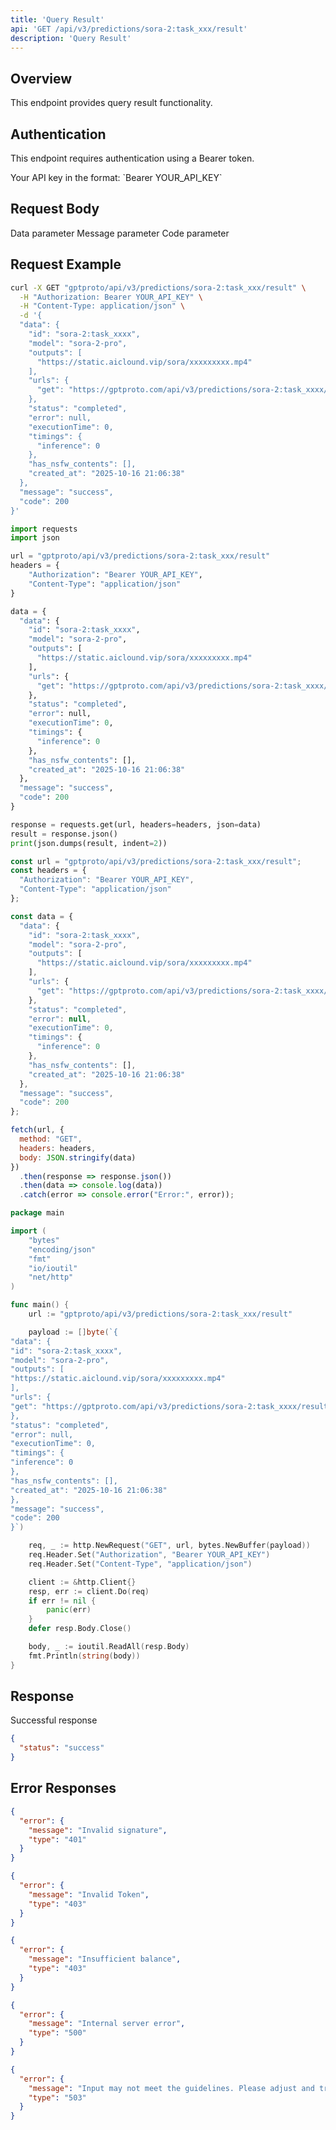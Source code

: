 ```yaml
---
title: 'Query Result'
api: 'GET /api/v3/predictions/sora-2:task_xxx/result'
description: 'Query Result'
---
```


## Overview

This endpoint provides query result functionality.

## Authentication

This endpoint requires authentication using a Bearer token.

<ParamField header="Authorization" type="string" required default="sk-***********">
  Your API key in the format: `Bearer YOUR_API_KEY`
</ParamField>

## Request Body

<ParamField body="data" type="object"  default="{&quot;id&quot;: &quot;sora-2:task_xxxx&quot;, &quot;model&quot;: &quot;sora-2-pro&quot;, &quot;outputs&quot;: [&quot;https://static.aiclound.vip/sora/xxxxxxxxx.mp4&quot;], &quot;urls&quot;: {&quot;get&quot;: &quot;https://gptproto.com/api/v3/predictions/sora-2:task_xxxx/result&quot;}, &quot;status&quot;: &quot;completed&quot;, &quot;error&quot;: null, &quot;executionTime&quot;: 0, &quot;timings&quot;: {&quot;inference&quot;: 0}, &quot;has_nsfw_contents&quot;: [], &quot;created_at&quot;: &quot;2025-10-16 21:06:38&quot;}">
  Data parameter
</ParamField>

<ParamField body="message" type="string"  default="success">
  Message parameter
</ParamField>

<ParamField body="code" type="integer"  default="200">
  Code parameter
</ParamField>

## Request Example

<CodeGroup>

```bash cURL
curl -X GET "gptproto/api/v3/predictions/sora-2:task_xxx/result" \
  -H "Authorization: Bearer YOUR_API_KEY" \
  -H "Content-Type: application/json" \
  -d '{
  "data": {
    "id": "sora-2:task_xxxx",
    "model": "sora-2-pro",
    "outputs": [
      "https://static.aiclound.vip/sora/xxxxxxxxx.mp4"
    ],
    "urls": {
      "get": "https://gptproto.com/api/v3/predictions/sora-2:task_xxxx/result"
    },
    "status": "completed",
    "error": null,
    "executionTime": 0,
    "timings": {
      "inference": 0
    },
    "has_nsfw_contents": [],
    "created_at": "2025-10-16 21:06:38"
  },
  "message": "success",
  "code": 200
}'
```

```python Python
import requests
import json

url = "gptproto/api/v3/predictions/sora-2:task_xxx/result"
headers = {
    "Authorization": "Bearer YOUR_API_KEY",
    "Content-Type": "application/json"
}

data = {
  "data": {
    "id": "sora-2:task_xxxx",
    "model": "sora-2-pro",
    "outputs": [
      "https://static.aiclound.vip/sora/xxxxxxxxx.mp4"
    ],
    "urls": {
      "get": "https://gptproto.com/api/v3/predictions/sora-2:task_xxxx/result"
    },
    "status": "completed",
    "error": null,
    "executionTime": 0,
    "timings": {
      "inference": 0
    },
    "has_nsfw_contents": [],
    "created_at": "2025-10-16 21:06:38"
  },
  "message": "success",
  "code": 200
}

response = requests.get(url, headers=headers, json=data)
result = response.json()
print(json.dumps(result, indent=2))
```

```javascript JavaScript
const url = "gptproto/api/v3/predictions/sora-2:task_xxx/result";
const headers = {
  "Authorization": "Bearer YOUR_API_KEY",
  "Content-Type": "application/json"
};

const data = {
  "data": {
    "id": "sora-2:task_xxxx",
    "model": "sora-2-pro",
    "outputs": [
      "https://static.aiclound.vip/sora/xxxxxxxxx.mp4"
    ],
    "urls": {
      "get": "https://gptproto.com/api/v3/predictions/sora-2:task_xxxx/result"
    },
    "status": "completed",
    "error": null,
    "executionTime": 0,
    "timings": {
      "inference": 0
    },
    "has_nsfw_contents": [],
    "created_at": "2025-10-16 21:06:38"
  },
  "message": "success",
  "code": 200
};

fetch(url, {
  method: "GET",
  headers: headers,
  body: JSON.stringify(data)
})
  .then(response => response.json())
  .then(data => console.log(data))
  .catch(error => console.error("Error:", error));
```

```go Go
package main

import (
    "bytes"
    "encoding/json"
    "fmt"
    "io/ioutil"
    "net/http"
)

func main() {
    url := "gptproto/api/v3/predictions/sora-2:task_xxx/result"

    payload := []byte(`{
"data": {
"id": "sora-2:task_xxxx",
"model": "sora-2-pro",
"outputs": [
"https://static.aiclound.vip/sora/xxxxxxxxx.mp4"
],
"urls": {
"get": "https://gptproto.com/api/v3/predictions/sora-2:task_xxxx/result"
},
"status": "completed",
"error": null,
"executionTime": 0,
"timings": {
"inference": 0
},
"has_nsfw_contents": [],
"created_at": "2025-10-16 21:06:38"
},
"message": "success",
"code": 200
}`)

    req, _ := http.NewRequest("GET", url, bytes.NewBuffer(payload))
    req.Header.Set("Authorization", "Bearer YOUR_API_KEY")
    req.Header.Set("Content-Type", "application/json")

    client := &http.Client{}
    resp, err := client.Do(req)
    if err != nil {
        panic(err)
    }
    defer resp.Body.Close()

    body, _ := ioutil.ReadAll(resp.Body)
    fmt.Println(string(body))
}
```

</CodeGroup>

## Response

<ResponseField name="Success" type="200">
  Successful response

```json
{
  "status": "success"
}
```
</ResponseField>

## Error Responses

<ResponseExample>

```json 401 - Invalid signature
{
  "error": {
    "message": "Invalid signature",
    "type": "401"
  }
}
```

```json 403 - Invalid Token
{
  "error": {
    "message": "Invalid Token",
    "type": "403"
  }
}
```

```json 403 - Insufficient balance
{
  "error": {
    "message": "Insufficient balance",
    "type": "403"
  }
}
```

```json 500 - Internal server error
{
  "error": {
    "message": "Internal server error",
    "type": "500"
  }
}
```

```json 503 - Content policy violation
{
  "error": {
    "message": "Input may not meet the guidelines. Please adjust and try again.",
    "type": "503"
  }
}
```

</ResponseExample>

